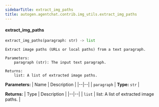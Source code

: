 ```yaml
---
sidebarTitle: extract_img_paths
title: autogen.agentchat.contrib.img_utils.extract_img_paths
---
```


<code class="doc-symbol doc-symbol-heading doc-symbol-function"></code>
#### extract_img_paths

```python
extract_img_paths(paragraph: str) -> list
```

    Extract image paths (URLs or local paths) from a text paragraph.
    
    Parameters:
        paragraph (str): The input text paragraph.
    
    Returns:
        list: A list of extracted image paths.

<b>Parameters:</b>
| Name | Description |
|--|--|
| `paragraph` | **Type:** `str` |

<b>Returns:</b>
| Type | Description |
|--|--|
| `list` | list: A list of extracted image paths. |

<br />